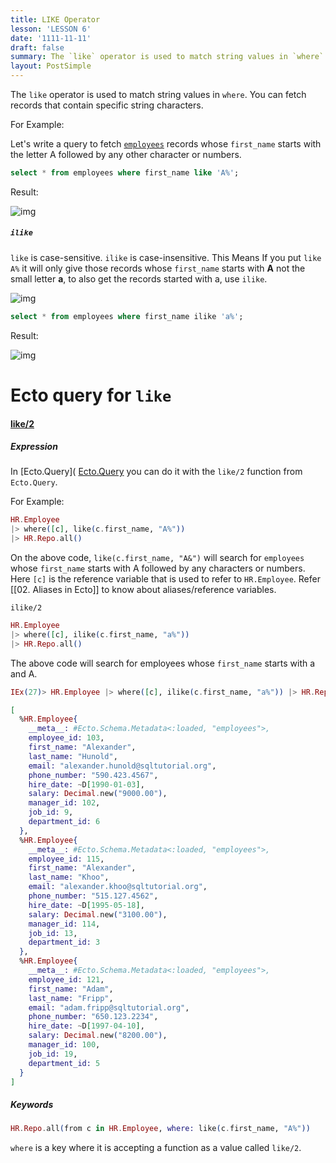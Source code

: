 ```yaml
---
title: LIKE Operator
lesson: 'LESSON 6'
date: '1111-11-11'
draft: false
summary: The `like` operator is used to match string values in `where`. You can fetch records that contain specific string characters.
layout: PostSimple
---
```


The `like` operator is used to match string values in `where`. You can fetch records that contain specific string characters.

For Example:

 Let's write a query to fetch [`employees`](01.%20Introduction) records whose `first_name` starts with the letter A followed by any other character or numbers.

``` SQL
select * from employees where first_name like 'A%';
```

Result:

![img](/static/images/Screenshotfrom2023-11-0314-00-22.png)

##### `ilike`

`like` is case-sensitive. `ilike` is case-insensitive. This Means If you put `like A%` it will only give those records whose `first_name` starts with **A** not the small letter **a**, to also get the records started with a, use `ilike`.

![img](/static/images/Screenshotfrom2023-11-0314-42-44.png)

``` SQL
select * from employees where first_name ilike 'a%';
```

Result:

![img](/static/images/Screenshotfrom2023-11-0314-44-12.png)


# Ecto query for `like`

#### [like/2]( [like/2](https://hexdocs.pm/ecto/Ecto.Query.API.html#like/2)) 

##### Expression

In [Ecto.Query]( [Ecto.Query]([Ecto.Query](https://hexdocs.pm/ecto/Ecto.Query.html)) you can do it with the `like/2` function from `Ecto.Query`.

For Example:

``` Elixir
HR.Employee 
|> where([c], like(c.first_name, "A%")) 
|> HR.Repo.all()
```

On the above code, `like(c.first_name, "A&")` will search for `employees` whose `first_name` starts with A followed by any characters or numbers.  Here `[c]` is the reference variable that is used to refer to `HR.Employee`. Refer [[02. Aliases in Ecto]] to know  about aliases/reference variables.

`ilike/2`

``` Elixir
HR.Employee 
|> where([c], ilike(c.first_name, "a%")) 
|> HR.Repo.all()
```

The above code will search for employees whose `first_name` starts with a and A. 

```Elixir
IEx(27)> HR.Employee |> where([c], ilike(c.first_name, "a%")) |> HR.Repo.all()

[
  %HR.Employee{
    __meta__: #Ecto.Schema.Metadata<:loaded, "employees">,
    employee_id: 103,
    first_name: "Alexander",
    last_name: "Hunold",
    email: "alexander.hunold@sqltutorial.org",
    phone_number: "590.423.4567",
    hire_date: ~D[1990-01-03],
    salary: Decimal.new("9000.00"),
    manager_id: 102,
    job_id: 9,
    department_id: 6
  },
  %HR.Employee{
    __meta__: #Ecto.Schema.Metadata<:loaded, "employees">,
    employee_id: 115,
    first_name: "Alexander",
    last_name: "Khoo",
    email: "alexander.khoo@sqltutorial.org",
    phone_number: "515.127.4562",
    hire_date: ~D[1995-05-18],
    salary: Decimal.new("3100.00"),
    manager_id: 114,
    job_id: 13,
    department_id: 3
  },
  %HR.Employee{
    __meta__: #Ecto.Schema.Metadata<:loaded, "employees">,
    employee_id: 121,
    first_name: "Adam",
    last_name: "Fripp",
    email: "adam.fripp@sqltutorial.org",
    phone_number: "650.123.2234",
    hire_date: ~D[1997-04-10],
    salary: Decimal.new("8200.00"),
    manager_id: 100,
    job_id: 19,
    department_id: 5
  }
]
```


##### Keywords

```Elixir
HR.Repo.all(from c in HR.Employee, where: like(c.first_name, "A%"))  
```

`where` is a key where it is accepting a function as a value called `like/2`.  